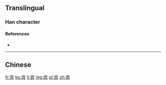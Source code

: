 {{also|賓}}
==Translingual==

===Han character===
{{Han char|rn=40|rad=宀|as=07|sn=10|four=|canj=十人一金 (JOMC)|ids=⿱[[宀]][[兵]]}}

====References====
* {{Han ref|kx=0287.101|hdz=20933.070|uh=5BBE|ud=23486}}

----
==Chinese==
{{zh-see|賓}}

[[fr:宾]]
[[ko:宾]]
[[li:宾]]
[[mg:宾]]
[[pl:宾]]
[[zh:宾]]